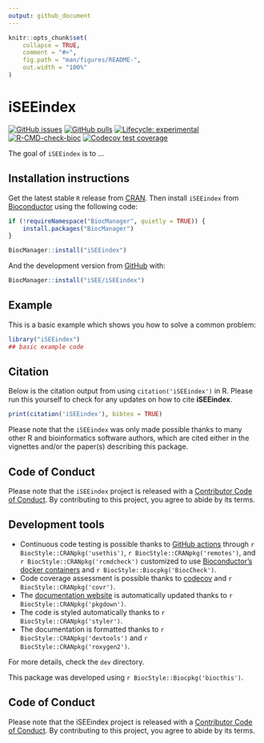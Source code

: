 ```yaml
---
output: github_document
---
```


<!-- README.md is generated from README.Rmd. Please edit that file -->

```r
knitr::opts_chunk$set(
    collapse = TRUE,
    comment = "#>",
    fig.path = "man/figures/README-",
    out.width = "100%"
)
```

# iSEEindex

<!-- badges: start -->
[![GitHub issues](https://img.shields.io/github/issues/iSEE/iSEEindex)](https://github.com/iSEE/iSEEindex/issues)
[![GitHub pulls](https://img.shields.io/github/issues-pr/iSEE/iSEEindex)](https://github.com/iSEE/iSEEindex/pulls)
[![Lifecycle: experimental](https://img.shields.io/badge/lifecycle-experimental-orange.svg)](https://lifecycle.r-lib.org/articles/stages.html#experimental)
[![R-CMD-check-bioc](https://github.com/iSEE/iSEEindex/workflows/R-CMD-check-bioc/badge.svg)](https://github.com/iSEE/iSEEindex/actions)
[![Codecov test coverage](https://codecov.io/gh/iSEE/iSEEindex/branch/main/graph/badge.svg)](https://app.codecov.io/gh/iSEE/iSEEindex?branch=main)
<!-- badges: end -->

The goal of `iSEEindex` is to ...

## Installation instructions

Get the latest stable `R` release from [CRAN](http://cran.r-project.org/). Then install `iSEEindex` from [Bioconductor](http://bioconductor.org/) using the following code:

```r
if (!requireNamespace("BiocManager", quietly = TRUE)) {
    install.packages("BiocManager")
}

BiocManager::install("iSEEindex")
```

And the development version from [GitHub](https://github.com/iSEE/iSEEindex) with:

```r
BiocManager::install("iSEE/iSEEindex")
```

## Example

This is a basic example which shows you how to solve a common problem:

```r
library("iSEEindex")
## basic example code
```

## Citation

Below is the citation output from using `citation('iSEEindex')` in R. Please
run this yourself to check for any updates on how to cite __iSEEindex__.

```r
print(citation('iSEEindex'), bibtex = TRUE)
```

Please note that the `iSEEindex` was only made possible thanks to many other R and bioinformatics software authors, which are cited either in the vignettes and/or the paper(s) describing this package.

## Code of Conduct

Please note that the `iSEEindex` project is released with a [Contributor Code of Conduct](http://bioconductor.org/about/code-of-conduct/). By contributing to this project, you agree to abide by its terms.

## Development tools

* Continuous code testing is possible thanks to [GitHub actions](https://www.tidyverse.org/blog/2020/04/usethis-1-6-0/)  through `r BiocStyle::CRANpkg('usethis')`, `r BiocStyle::CRANpkg('remotes')`, and `r BiocStyle::CRANpkg('rcmdcheck')` customized to use [Bioconductor's docker containers](https://www.bioconductor.org/help/docker/) and `r BiocStyle::Biocpkg('BiocCheck')`.
* Code coverage assessment is possible thanks to [codecov](https://codecov.io/gh) and `r BiocStyle::CRANpkg('covr')`.
* The [documentation website](http://isee.github.io/iSEEindex) is automatically updated thanks to `r BiocStyle::CRANpkg('pkgdown')`.
* The code is styled automatically thanks to `r BiocStyle::CRANpkg('styler')`.
* The documentation is formatted thanks to `r BiocStyle::CRANpkg('devtools')` and `r BiocStyle::CRANpkg('roxygen2')`.

For more details, check the `dev` directory.

This package was developed using `r BiocStyle::Biocpkg('biocthis')`.

## Code of Conduct

Please note that the iSEEindex project is released with a [Contributor Code of Conduct](http://bioconductor.org/about/code-of-conduct/). By contributing to this project, you agree to abide by its terms.
